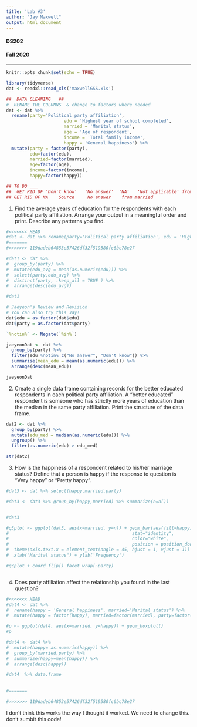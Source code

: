 ```yaml
---
title: 'Lab #3'
author: "Jay Maxwell"
output: html_document
---
```

<h4>DS202</h4>
<h4>Fall 2020</h4>
<hr>
```r
knitr::opts_chunk$set(echo = TRUE)

library(tidyverse)
dat <- readxl::read_xls('maxwellGSS.xls')
```

```r
##  DATA CLEANING   ##
#  RENAME THE COLUMNS  & change to factors where needed
dat <- dat %>% 
  rename(party='Political party affiliation',
                      edu = 'Highest year of school completed',
                      married = 'Marital status',
                      age = 'Age of respondent',
                      income = 'Total family income',
                      happy = 'General happiness') %>% 
  mutate(party = factor(party), 
         edu=factor(edu), 
         married=factor(married),
         age=factor(age),
         income=factor(income), 
         happy=factor(happy))

## TO DO ___
##  GET RID OF 'Don't know'   'No answer'  'NA'   'Not applicable' from happy
## GET RID OF NA    Source     No answer    from married

```

1. Find the average years of education for the respondents with each political party affiliation. Arrange your output in a meaningful order and print. Describe any patterns you find.

```r
#<<<<<<< HEAD
#dat <- dat %>% rename(party='Political party affiliation', edu = 'Highest year of school completed' ) %>% mutate(party = factor(party), edu=factor(edu))
#=======
#>>>>>>> 119dadeb64853e57426df32f519580fc6bc78e27

#dat1 <- dat %>% 
#  group_by(party) %>%
#  mutate(edu_avg = mean(as.numeric(edu))) %>% 
#  select(party,edu_avg) %>% 
#  distinct(party, .keep_all = TRUE ) %>% 
#  arrange(desc(edu_avg))

#dat1

# Jaeyeon's Review and Revision
# You can also try this Jay!
dat$edu = as.factor(dat$edu)
dat$party = as.factor(dat$party)

`%notin%` <- Negate(`%in%`)

jaeyeonDat <- dat %>% 
  group_by(party) %>%
  filter(edu %notin% c("No answer", "Don't know")) %>%
  summarise(mean_edu = mean(as.numeric(edu))) %>%
  arrange(desc(mean_edu))

jaeyeonDat

```


2. Create a single data frame containing records for the better educated respondents in each political party affiliation. A “better educated” respondent is someone who has strictly more years of education than the median in the same party affiliation. Print the structure of the data frame.

```r
dat2 <- dat %>%
  group_by(party) %>%
  mutate(edu_med = median(as.numeric(edu))) %>%
  ungroup() %>%
  filter(as.numeric(edu) > edu_med)

str(dat2)

```

3. How is the happiness of a respondent related to his/her marriage status? Define that a person is happy if the response to question is “Very happy” or “Pretty happy”.


```r
#dat3 <- dat %>% select(happy,married,party)

#dat3 <- dat3 %>% group_by(happy,married) %>% summarize(n=n()) 


#dat3

#q3plot <- ggplot(dat3, aes(x=married, y=n)) + geom_bar(aes(fill=happy),
#                                               stat="identity",
#                                               color="white",
#                                               position = position_dodge(.9)) +
#  theme(axis.text.x = element_text(angle = 45, hjust = 1, vjust = 1)) +
#  xlab("Marital status") + ylab('Frequency') 

#q3plot + coord_flip() facet_wrap(~party)



```




4. Does party affiliation affect the relationship you found in the last question?

```r
#<<<<<<< HEAD
#dat4 <- dat %>% 
#  rename(happy = 'General happiness', married='Marital status') %>%
#  mutate(happy = factor(happy), married=factor(married), party=factor(party))

#p <- ggplot(dat4, aes(x=married, y=happy)) + geom_boxplot()
#p

#dat4 <- dat4 %>% 
#  mutate(happy= as.numeric(happy)) %>% 
#  group_by(married,party) %>% 
#  summarize(happy=mean(happy)) %>%
#  arrange(desc(happy))

#dat4  %>% data.frame
  
  
#=======

#>>>>>>> 119dadeb64853e57426df32f519580fc6bc78e27
```

I don't think this works the way I thought it worked. We need to change this. don't sumbit this code!

